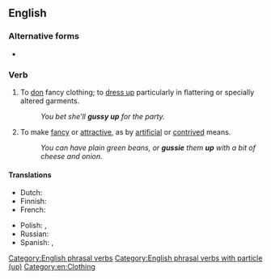 ==English==

===Alternative forms===
* {{l|en|gussie up}}

===Verb===
{{en-verb|*}}

# {{lb|en|informal}} To [[don]] fancy clothing; to [[dress up]] particularly in flattering or specially altered garments.
#: ''You bet she'll '''gussy up''' for the party.''
# {{lb|en|informal}} To make [[fancy]] or [[attractive]], as by [[artificial]] or [[contrived]] means.
#: ''You can have plain green beans, or '''gussie''' them '''up''' with a bit of cheese and onion.''
#: {{syn|en|spruce up}}

====Translations====
{{trans-top|dress up}}
* Dutch: {{t+|nl|opdirken}}
* Finnish: {{t|fi|pynttääntyä}}
* French: {{t+|fr|fagoter}}
{{trans-mid}}
* Polish: {{t|pl|wystroić się|pf}}, {{t+|pl|stroić się|impf}}
* Russian: {{t+|ru|принаряжа́ться}}
* Spanish: {{t+|es|arreglarse}}, {{t+|es|embellecer}}
{{trans-bottom}}

[[Category:English phrasal verbs]]
[[Category:English phrasal verbs with particle (up)]]
[[Category:en:Clothing]]